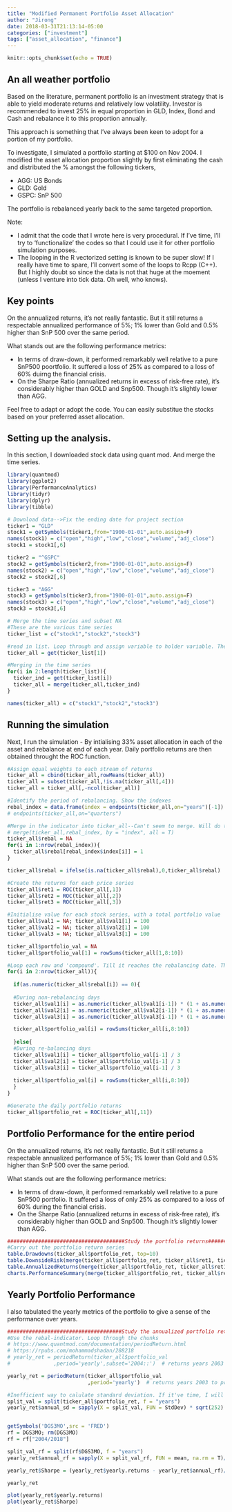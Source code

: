 ```yaml
---
title: "Modified Permanent Portfolio Asset Allocation"
author: "Jirong"
date: 2018-03-31T21:13:14-05:00
categories: ["investment"]
tags: ["asset_allocation", "finance"]
---
```



```r
knitr::opts_chunk$set(echo = TRUE)
```

## An all weather portfolio

Based on the literature, permanent portfolio is an investment strategy that is able to yield moderate returns and relatively low volatility. Investor is recommended to invest 25% in equal proportion in GLD, Index, Bond and Cash and rebalance it to this proportion annually. 

This approach is something that I've always been keen to adopt for a portion of my portfolio. 

To investigate, I simulated a portfolio starting at $100 on Nov 2004. I modified the asset allocation proportion slightly by first eliminating the cash and distributed the % amongst the following tickers,

- AGG: US Bonds
- GLD: Gold
- GSPC: SnP 500 

The portfolio is rebalanced yearly back to the same targeted proportion.

Note: 

- I admit that the code that I wrote here is very procedural. If I've time, I'll try to 'functionalize' the codes so that I could use it for other portfolio simulation purposes.
- The looping in the R vectorized setting is known to be super slow! If I really have time to spare, I'll convert some of the loops to Rcpp (C++). But I highly doubt so since the data is not that huge at the moement (unless I venture into tick data. Oh well, who knows).   

## Key points

On the annualized returns, it's not really fantastic. But it still returns a respectable annualized performance of 5%; 1% lower than Gold and 0.5% higher than SnP 500 over the same period.

What stands out are the following performance metrics:

- In terms of draw-down, it performed remarkably well relative to a pure SnP500 poortfolio. It suffered a loss of 25% as compared to a loss of 60% duirng the financial crisis.
- On the Sharpe Ratio (annualized returns in excess of risk-free rate), it's considerably higher than GOLD and Snp500. Though it's slightly lower than AGG.

Feel free to adapt or adopt the code. You can easily substitue the stocks based on your preferred asset allocation.

## Setting up the analysis.

In this section, I downloaded stock data using quant mod. And merge the time series.
```r
library(quantmod)
library(ggplot2)
library(PerformanceAnalytics)
library(tidyr)
library(dplyr)
library(tibble)

# Download data-->Fix the ending date for project section
ticker1 = "GLD"
stock1 = getSymbols(ticker1,from="1900-01-01",auto.assign=F)
names(stock1) = c("open","high","low","close","volume","adj_close")
stock1 = stock1[,6]

ticker2 = "^GSPC"
stock2 = getSymbols(ticker2,from="1900-01-01",auto.assign=F)
names(stock2) = c("open","high","low","close","volume","adj_close")
stock2 = stock2[,6]

ticker3 = "AGG"
stock3 = getSymbols(ticker3,from="1900-01-01",auto.assign=F)
names(stock3) = c("open","high","low","close","volume","adj_close")
stock3 = stock3[,6]

# Merge the time series and subset NA
#These are the various time series
ticker_list = c("stock1","stock2","stock3")

#read in list. Loop through and assign variable to holder variable. Then assign it to combined list
ticker_all = get(ticker_list[1])  

#Merging in the time series
for(i in 2:length(ticker_list)){
  ticker_ind = get(ticker_list[i])
  ticker_all = merge(ticker_all,ticker_ind)  
}

names(ticker_all) = c("stock1","stock2","stock3")

```

## Running the simulation

Next, I run the simulation - By intialising 33% asset allocation in each of the asset and rebalance at end of each year. Daily portfolio returns are then obtained throught the ROC function.  

```r
#Assign equal weights to each stream of returns
ticker_all = cbind(ticker_all,rowMeans(ticker_all))
ticker_all = subset(ticker_all,!is.na(ticker_all[,4]))
ticker_all = ticker_all[,-ncol(ticker_all)]

#Identify the period of rebalancing. Show the indexes
rebal_index = data.frame(index = endpoints(ticker_all,on="years")[-1])
# endpoints(ticker_all,on="quarters") 

#Merge in the indicator into ticker_all--Can't seem to merge. Will do the inefficient loop
# merge(ticker_all,rebal_index, by = "index", all = T)
ticker_all$rebal = NA
for(i in 1:nrow(rebal_index)){
  ticker_all$rebal[rebal_index$index[i]] = 1
}

ticker_all$rebal = ifelse(is.na(ticker_all$rebal),0,ticker_all$rebal)

#Create the returns for each price series
ticker_all$ret1 = ROC(ticker_all[,1])
ticker_all$ret2 = ROC(ticker_all[,2])
ticker_all$ret3 = ROC(ticker_all[,3])

#Initialise value for each stock series, with a total portfolio value
ticker_all$val1 = NA; ticker_all$val1[1] = 100
ticker_all$val2 = NA; ticker_all$val2[1] = 100
ticker_all$val3 = NA; ticker_all$val3[1] = 100

ticker_all$portfolio_val = NA
ticker_all$portfolio_val[1] = rowSums(ticker_all[1,8:10])

#Loop each row and 'compound'. Till it reaches the rebalancing date. Then reset stock value amount in that day. Take the portfolio value in t-1
for(i in 2:nrow(ticker_all)){
  
  if(as.numeric(ticker_all$rebal[i]) == 0){
    
  #During non-rebalancing days
  ticker_all$val1[i] = as.numeric(ticker_all$val1[i-1]) * (1 + as.numeric(ticker_all$ret1[i]))
  ticker_all$val2[i] = as.numeric(ticker_all$val2[i-1]) * (1 + as.numeric(ticker_all$ret2[i]))
  ticker_all$val3[i] = as.numeric(ticker_all$val3[i-1]) * (1 + as.numeric(ticker_all$ret3[i]))

  ticker_all$portfolio_val[i] = rowSums(ticker_all[i,8:10])
  
  }else{
  #During re-balancing days
  ticker_all$val1[i] = ticker_all$portfolio_val[i-1] / 3
  ticker_all$val2[i] = ticker_all$portfolio_val[i-1] / 3
  ticker_all$val3[i] = ticker_all$portfolio_val[i-1] / 3
  
  ticker_all$portfolio_val[i] = rowSums(ticker_all[i,8:10])      
  } 
}

#Generate the daily portfolio returns
ticker_all$portfolio_ret = ROC(ticker_all[,11])

```

## Portfolio Performance for the entire period
On the annualized returns, it's not really fantastic. But it still returns a respectable annualized performance of 5%; 1% lower than Gold and 0.5% higher than SnP 500 over the same period.

What stands out are the following performance metrics:

- In terms of draw-down, it performed remarkably well relative to a pure SnP500 portfolio. It suffered a loss of only 25% as compared to a loss of 60% during the financial crisis.
- On the Sharpe Ratio (annualized returns in excess of risk-free rate), it's considerably higher than GOLD and Snp500. Though it's slightly lower than AGG.

```r
######################################Study the portfolio returns########################################
#Carry out the portfolio return series
table.Drawdowns(ticker_all$portfolio_ret, top=10)
table.DownsideRisk(merge(ticker_all$portfolio_ret, ticker_all$ret1, ticker_all$ret2, ticker_all$ret3))
table.AnnualizedReturns(merge(ticker_all$portfolio_ret, ticker_all$ret1, ticker_all$ret2, ticker_all$ret3))
charts.PerformanceSummary(merge(ticker_all$portfolio_ret, ticker_all$ret1, ticker_all$ret2, ticker_all$ret3))
```

## Yearly Portfolio Performance

I also tabulated the yearly metrics of the portfolio to give a sense of the performance over years. 

```r
#####################################Study the annualized portfolio returns series#######################
#Use the rebal-indicator. Loop through the chunks
# https://www.quantmod.com/documentation/periodReturn.html
# https://rpubs.com/mohammadshadan/288218
# yearly_ret = periodReturn(ticker_all$portfolio_val
#              ,period='yearly',subset='2004::')  # returns years 2003 to present

yearly_ret = periodReturn(ticker_all$portfolio_val
                          ,period='yearly')  # returns years 2003 to present

#Inefficient way to calulate standard deviation. If it've time, I will probably optimize this
split_val = split(ticker_all$portfolio_ret, f = "years")
yearly_ret$annual_sd = sapply(X = split_val, FUN = StdDev) * sqrt(252)


getSymbols('DGS3MO',src = 'FRED')
rf = DGS3MO; rm(DGS3MO)
rf = rf["2004/2018"] 

split_val_rf = split(rf$DGS3MO, f = "years")
yearly_ret$annual_rf = sapply(X = split_val_rf, FUN = mean, na.rm = T)/100 

yearly_ret$Sharpe = (yearly_ret$yearly.returns - yearly_ret$annual_rf)/yearly_ret$annual_sd  

yearly_ret

plot(yearly_ret$yearly.returns)
plot(yearly_ret$Sharpe)
```




